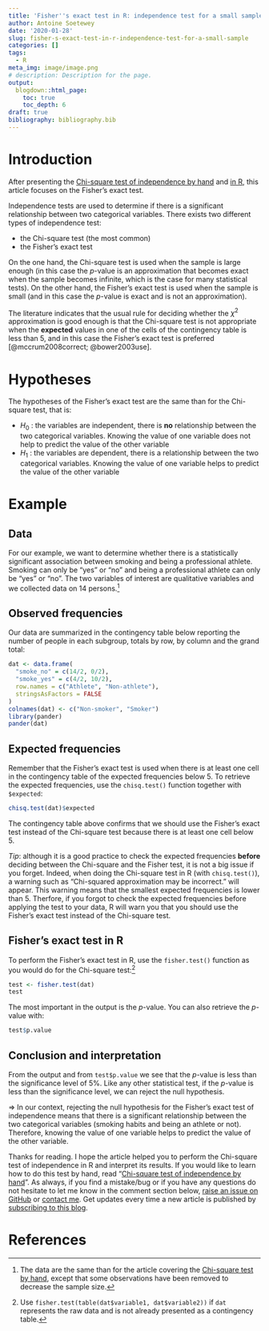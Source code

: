 ```yaml
---
title: 'Fisher''s exact test in R: independence test for a small sample'
author: Antoine Soetewey
date: '2020-01-28'
slug: fisher-s-exact-test-in-r-independence-test-for-a-small-sample
categories: []
tags:
  - R
meta_img: image/image.png
# description: Description for the page.
output:
  blogdown::html_page:
    toc: true
    toc_depth: 6
draft: true
bibliography: bibliography.bib
---
```


# Introduction

After presenting the [Chi-square test of independence by hand](/blog/chi-square-test-of-independence-by-hand/) and [in R](/blog/chi-square-test-of-independence-in-r/), this article focuses on the Fisher's exact test.

Independence tests are used to determine if there is a significant relationship between two categorical variables. There exists two different types of independence test:

* the Chi-square test (the most common)
* the Fisher's exact test

On the one hand, the Chi-square test is used when the sample is large enough (in this case the $p$-value is an approximation that becomes exact when the sample becomes infinite, which is the case for many statistical tests). On the other hand, the Fisher's exact test is used when the sample is small (and in this case the $p$-value is exact and is not an approximation).

The literature indicates that the usual rule for deciding whether the $\chi^2$ approximation is good enough is that the Chi-square test is not appropriate when the **expected** values in one of the cells of the contingency table is less than 5, and in this case the Fisher's exact test is preferred [@mccrum2008correct; @bower2003use].

# Hypotheses

The hypotheses of the Fisher's exact test are the same than for the Chi-square test, that is:

* $H_0$ : the variables are independent, there is **no** relationship between the two categorical variables. Knowing the value of one variable does not help to predict the value of the other variable
* $H_1$ : the variables are dependent, there is a relationship between the two categorical variables. Knowing the value of one variable helps to predict the value of the other variable

# Example

## Data

For our example, we want to determine whether there is a statistically significant association between smoking and being a professional athlete. Smoking can only be "yes" or "no" and being a professional athlete can only be "yes" or "no". The two variables of interest are qualitative variables and we collected data on 14 persons.^[The data are the same than for the article covering the [Chi-square test by hand](/blog/chi-square-test-of-independence-by-hand/), except that some observations have been removed to decrease the sample size.]

## Observed frequencies

Our data are summarized in the contingency table below reporting the number of people in each subgroup, totals by row, by column and the grand total:

```r
dat <- data.frame(
  "smoke_no" = c(14/2, 0/2),
  "smoke_yes" = c(4/2, 10/2),
  row.names = c("Athlete", "Non-athlete"),
  stringsAsFactors = FALSE
)
colnames(dat) <- c("Non-smoker", "Smoker")
library(pander)
pander(dat)
```

## Expected frequencies

Remember that the Fisher's exact test is used when there is at least one cell in the contingency table of the expected frequencies below 5. To retrieve the expected frequencies, use the `chisq.test()` function together with `$expected`:

```r
chisq.test(dat)$expected
```

The contingency table above confirms that we should use the Fisher's exact test instead of the Chi-square test because there is at least one cell below 5.

*Tip*: although it is a good practice to check the expected frequencies **before** deciding between the Chi-square and the Fisher test, it is not a big issue if you forget. Indeed, when doing the Chi-square test in R (with `chisq.test()`), a warning such as "Chi-squared approximation may be incorrect." will appear. This warning means that the smallest expected frequencies is lower than 5. Therfore, if you forgot to check the expected frequencies before applying the test to your data, R will warn you that you should use the Fisher's exact test instead of the Chi-square test.

## Fisher's exact test in R

To perform the Fisher's exact test in R, use the `fisher.test()` function as you would do for the Chi-square test:^[Use `fisher.test(table(dat$variable1, dat$variable2))` if `dat` represents the raw data and is not already presented as a contingency table.] 

```r
test <- fisher.test(dat)
test
```

The most important in the output is the $p$-value. You can also retrieve the $p$-value with:

```r
test$p.value
```

## Conclusion and interpretation

From the output and from `test$p.value` we see that the $p$-value is less than the significance level of 5%. Like any other statistical test, if the $p$-value is less than the significance level, we can reject the null hypothesis.
<!-- If you are not familiar with $p$-values, I invite you to read this [article](/blog/xxx/).  -->

$\Rightarrow$ In our context, rejecting the null hypothesis for the Fisher's exact test of independence means that there is a significant relationship between the two categorical variables (smoking habits and being an athlete or not). Therefore, knowing the value of one variable helps to predict the value of the other variable.

Thanks for reading. I hope the article helped you to perform the Chi-square test of independence in R and interpret its results. If you would like to learn how to do this test by hand, read "[Chi-square test of independence by hand](/blog/chi-square-test-of-independence-by-hand/)". As always, if you find a mistake/bug or if you have any questions do not hesitate to let me know in the comment section below, <a href="https://github.com/AntoineSoetewey/statsandr/issues" target="_blank" rel="noopener">raise an issue on GitHub</a> or [contact me](/contact/). Get updates every time a new article is published by [subscribing to this blog](/subscribe/).

# References
